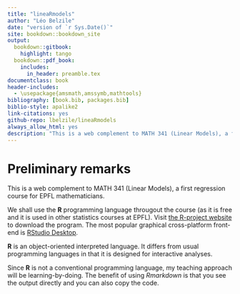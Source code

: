 ```yaml
--- 
title: "lineaRmodels"
author: "Léo Belzile"
date: "version of `r Sys.Date()`"
site: bookdown::bookdown_site
output:
  bookdown::gitbook:
    highlight: tango
  bookdown::pdf_book:
    includes:
      in_header: preamble.tex
documentclass: book
header-includes:
  - \usepackage{amsmath,amssymb,mathtools}
bibliography: [book.bib, packages.bib]
biblio-style: apalike2
link-citations: yes
github-repo: lbelzile/lineaRmodels
always_allow_html: yes
description: "This is a web complement to MATH 341 (Linear Models), a first regression course for EPFL mathematicians."
---
```



# Preliminary remarks {-}

This is a web complement to MATH 341 (Linear Models), a first regression course for EPFL mathematicians.


We shall use the **R** programming language througout the course (as it is free and it is used in other statistics courses at EPFL). Visit [the R-project website](https://cran.r-project.org/) to download the program. The most popular graphical cross-platform front-end is [RStudio Desktop](https://www.rstudio.com/products/rstudio/download/).

**R** is an object-oriented interpreted language. It differs from usual programming languages in that it is designed for interactive analyses. 


Since **R** is not a conventional programming language, my teaching approach will be learning-by-doing. The benefit of using *Rmarkdown* is that you see the output directly and you can also copy the code.

\newcommand{\bs}[1]{\boldsymbol{#1}}
\newcommand{\Hmat}{\mathbf{H}}
\newcommand{\Mmat}{\mathbf{M}}
\newcommand{\mX}{\mathbf{X}}
\newcommand{\bX}{{\mathbf{X}}}
\newcommand{\bx}{{\mathbf{x}}}
\newcommand{\by}{{\boldsymbol{y}}}
\newcommand{\bY}{{\boldsymbol{Y}}}
\newcommand{\eps}{\varepsilon}
\newcommand{\beps}{\boldsymbol{\varepsilon}}
\newcommand{\bbeta}{\boldsymbol{\beta}}
\newcommand{\hbb}{\hat{\boldsymbol{\beta}}}
\newcommand{\limni}{\lim_{n \ra \infty}}
\newcommand{\Sp}{\mathscr{S}}
